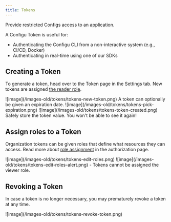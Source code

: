 ```yaml
---
title: Tokens
---
```


Provide restricted Configs access to an application.

A Configu Token is useful for:

- Authenticating the Configu CLI from a non-interactive system (e.g., CI/CD, Docker)
- Authenticating in real-time using one of our SDKs

## Creating a Token

To generate a token, head over to the Token page in the Settings tab.
New tokens are assigned [the reader role](/integrations/store/configu/authorization#predefined-roles).

<Frame>![image](/images-old/tokens/tokens-new-token.png)</Frame>

<Info>
A token can optionally be given an expiration date.
</Info>

<Frame>![image](/images-old/tokens/tokens-pick-expiration.png)</Frame>

<Frame>![image](/images-old/tokens/tokens-token-created.png)</Frame>

<Warning>
Safely store the token value. You won't be able to see it again!

</Warning>

## Assign roles to a Token

Organization tokens can be given roles that define what resources they can access. Read more about [role assignment](/integrations/store/configu/authorization#assign-roles) in the authorization page.
<Frame>![image](/images-old/tokens/tokens-edit-roles.png)</Frame>

<Frame>![image](/images-old/tokens/tokens-edit-roles-alert.png)</Frame>

<Info>
- Tokens cannot be assigned the viewer role.
</Info>

## Revoking a Token

In case a token is no longer necessary, you may prematurely revoke a token at any time.

<Frame>![image](/images-old/tokens/tokens-revoke-token.png)</Frame>
